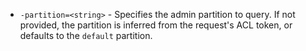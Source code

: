 - `-partition=<string>` -  <EnterpriseAlert inline /> Specifies the admin partition to query. If not provided, the partition is inferred from the request's ACL token, or defaults to the `default` partition. 
